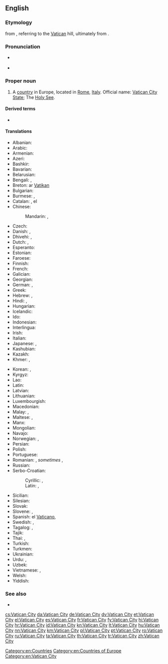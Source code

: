 ==English==
{{wikipedia}}

===Etymology===
{{etyl|it|en}} {{m|it|Città del Vaticano||Vatican City}} from {{etyl|la|en}} {{m|la|Civitas Vaticana||Vatican City}}, referring to the [[Vatican]] hill, ultimately from {{etyl|la|en}} {{m|la|vaticinari||to prophesy}}.

===Pronunciation===
* {{a|UK|US}} {{IPA|/ˈvæ.tɪ.kən ˈsɪt.i/|lang=en}}
* {{audio|en-us-Vatican City.ogg|Audio (US)|lang=en}}

===Proper noun===
{{en-proper noun|head=[[Vatican]] [[city|City]]}}

# A [[country]] in Europe, located in [[Rome]], [[Italy]]. Official name: [[Vatican City State]]; The [[Holy See]].

====Derived terms====
* {{l|en|Vaticanian}} {{gloss|a person from Vatican City}}

====Translations====
{{trans-top|State of the Vatican City}}
* Albanian: {{t|sq|Vatikan|m}}
* Arabic: {{t|ar|اَلْفَاتِيكَان|m|tr=al-fatikān}}
* Armenian: {{t|hy|Վատիկան}}
* Azeri: {{t+|az|Vatikan}}
* Bashkir: {{t|ba|Ватикан|sc=Cyrl}}
* Bavarian: {{t|bar|Vatikanstod}}
* Belarusian: {{t|be|Ватыка́н|m}}
* Bengali: {{t|bn|ভ্যাটিকান সিটি}}, {{t|bn|ভ্যাটিকান|sc=Beng}}
* Breton: ar [[Vatikan]]
* Bulgarian: {{t+|bg|Ватика́на|f}}
* Burmese: {{t|my|ဗာတီကန်စီးတီး|sc=Mymr}}, {{t|my|ဗာတီကန်|sc=Mymr}}
* Catalan: {{t+|ca|Ciutat del Vaticà|f}}, el {{t+|ca|Vaticà|m}}
* Chinese:
*: Mandarin: {{t+|cmn|梵蒂岡|sc=Hani}}, {{t+|cmn|梵蒂冈|m|tr=Fàndìgāng|sc=Hani}}
* Czech: {{t+|cs|Vatikán|m}}
* Danish: {{t+|da|Vatikanstaten}}, {{t|da|Vatikanet}}
* Dhivehi: {{t+|dv|ވެޓިކަން ސިޓީ|sc=Thaa}}, {{t|dv|ވެޓިކަން|sc=Thaa}}
* Dutch: {{t+|nl|Vaticaanstad|f}}, {{t+|nl|Vaticaan|n|alt=het Vaticaan}}
* Esperanto: {{t|eo|Vatikano}}
* Estonian: {{t+|et|Vatikan}}
* Faroese: {{t|fo|Vatikanið|n}}
* Finnish: {{t+|fi|Vatikaani}}
* French: {{t+|fr|Vatican|m}}
* Galician: {{t|gl|O Vaticano|m}}
* Georgian: {{t|ka|ვატიკანი}}
* German: {{t+|de|Vatikanstadt|f}}, {{t+|de|Vatikan|m}}
* Greek: {{t+|el|Βατικανό|n}}
* Hebrew: {{t|he|קריית הוותיקן|tr=kiryat ha-vatikan}}, {{t|he|הוותיקן|tr=ha-vatikan}}
* Hindi: {{t|hi|वेटिकन सिटी}}, {{t|hi|वेटिकन}}
* Hungarian: {{t+|hu|Vatikán}}
* Icelandic: {{t|is|Vatíkanborg|f}}
* Ido: {{t+|io|Vatikano}}
* Indonesian: {{t+|id|Vatikan}}
* Interlingua: {{t|ia|Vaticano}}
* Irish: {{t|ga|Cathair na Vatacáine|f}}
* Italian: {{t|it|Stato della Città del Vaticano}}
* Japanese: {{t+|ja|バチカン|tr=Bachikan}}, {{t|ja|法王庁|tr=ほうおうちょう, Hōōchō}}
* Kashubian: {{t|csb|Watikan}}
* Kazakh: {{t|kk|Ватикан|sc=Cyrl}}
* Khmer: {{t+|km|បុរីវ៉ាទីកង់|tr=borey vatikang|sc=Khmr}}, {{t|km|វ៉ាទីកង់|tr=vatikang|sc=Khmr}}
{{trans-mid}}
* Korean: {{t|ko|^바티칸 시티|sc=Hang}}, {{t|ko|^바티칸|sc=Hang}}
* Kyrgyz: {{t|ky|Ватикан|sc=Cyrl}}
* Lao: {{t|lo|ວາ​ຕິ​ກັນ|sc=Laoo}}
* Latin: {{t|la|Civitas Vaticana|f}}
* Latvian: {{t+|lv|Vatikāns|m}}
* Lithuanian: {{t+|lt|Vatikanas|m}}
* Luxembourgish: {{t|lb|Vatikanstad}}
* Macedonian: {{t+|mk|Ва́тикан|m}}
* Malay: {{t|ms|Kota Vatikan}}, {{t|ms|Vatikan}}
* Maltese: {{t|mt|Vatican|alt=il-Vatikan}}, {{t|mt|Il-Belt tal-Vatikan}}
* Manx: {{t|gv|Ard-Valley yn Phaab|m}}
* Mongolian: {{t|mn|Ватикан|sc=Cyrl}}
* Navajo: {{t|nv|Bádikin Sídii}}
* Norwegian: {{t+|no|Vatikanstaten}}, {{t|no|Vatikanet}}
* Persian: {{t+|fa|واتیکان|tr=vâtikân}}
* Polish: {{t+|pl|Watykan|m}}
* Portuguese: {{t+|pt|Vaticano}}
* Romanian: {{t+|ro|Vatican|n}}, ''sometimes'' {{t+|ro|Sfântul Scaun|n}}, {{t|ro|Statul Cetății Vaticanului|n}}
* Russian: {{t+|ru|Ватика́н|m}}
* Serbo-Croatian:
*: Cyrillic: {{t|sh|Ватикан|m|sc=Cyrl}}, {{t|sh|Света Столица|f|sc=Cyrl}}
*: Latin: {{t+|sh|Vatikan|m}}, {{t|sh|Sveta Stolica|f}}
* Sicilian: {{t|scn|Cità dû Vaticanu|f}}
* Silesian: {{t|szl|Watykůn|n}}
* Slovak: {{t+|sk|Vatikán|m}}
* Slovene: {{t+|sl|Vatikan|m}}, {{t+|sl|Sveti sedež|m}}
* Spanish: el [[Vaticano]], {{t+|es|Ciudad del Vaticano}}
* Swedish: {{t+|sv|Vatikanstaten}}, {{t+|sv|Vatikanen}}
* Tagalog: {{t|tl|Lungsod Batikano}}, {{t|tl|Batikano}}
* Tajik: {{t+|tg|Вотикон}}
* Thai: {{t|th|วาติกัน}}, {{t|th|นครวาติกัน|tr=ná-kɔɔn waa-dtì-gan|sc=Thai}}
* Turkish: {{t+|tr|Vatikan}}
* Turkmen: {{t|tk|Watikan}}
* Ukrainian: {{t+|uk|Ватика́н|m}}
* Urdu: {{t|ur|ویٹیکن سٹی|tr=vēṭikan siṭī}}, {{t|ur|ویٹیکن|tr=vēṭikan}}
* Uzbek: {{t+|uz|Vatikan}}
* Vietnamese: {{t|vi|Thành Va-ti-căng}}, {{t|vi|Va-ti-căng}}
* Welsh: {{t|cy|Dinas y Fatican|f}}
* Yiddish: {{t|yi|וואַטיקאַן}}
{{trans-bottom}}

===See also===
* {{l|en|Appendix:Countries of the world|Countries of the world}}

[[Category:en:Countries]]
[[Category:en:Countries of Europe]]
[[Category:en:Vatican City]]

[[cs:Vatican City]]
[[da:Vatican City]]
[[de:Vatican City]]
[[dv:Vatican City]]
[[et:Vatican City]]
[[el:Vatican City]]
[[es:Vatican City]]
[[fr:Vatican City]]
[[fy:Vatican City]]
[[hi:Vatican City]]
[[hr:Vatican City]]
[[id:Vatican City]]
[[kn:Vatican City]]
[[lt:Vatican City]]
[[hu:Vatican City]]
[[nn:Vatican City]]
[[km:Vatican City]]
[[pl:Vatican City]]
[[pt:Vatican City]]
[[ro:Vatican City]]
[[ru:Vatican City]]
[[ta:Vatican City]]
[[th:Vatican City]]
[[tr:Vatican City]]
[[zh:Vatican City]]
